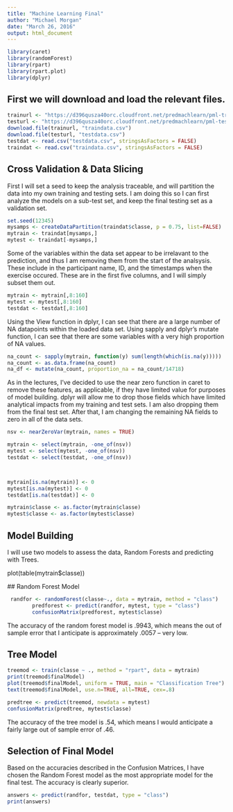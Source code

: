 ```yaml
---
title: "Machine Learning Final"
author: "Michael Morgan"
date: "March 26, 2016"
output: html_document
---
```




```r
library(caret)
library(randomForest)
library(rpart)
library(rpart.plot)
library(dplyr)
```

## First we will download and load the relevant files. 



```r
trainurl <- "https://d396qusza40orc.cloudfront.net/predmachlearn/pml-training.csv"
testurl <- "https://d396qusza40orc.cloudfront.net/predmachlearn/pml-testing.csv"
download.file(trainurl, "traindata.csv")
download.file(testurl, "testdata.csv")
testdat <- read.csv("testdata.csv", stringsAsFactors = FALSE)
traindat <- read.csv("traindata.csv", stringsAsFactors = FALSE)
```

## Cross Validation & Data Slicing 

First I will set a seed to keep the analysis traceable, and will partition the data into my own training and testing sets. I am doing this so I can first analyze the models on a sub-test set, and keep the final testing set as a validation set. 

```r
set.seed(12345)
mysamps <- createDataPartition(traindat$classe, p = 0.75, list=FALSE)
mytrain <- traindat[mysamps,]
mytest <- traindat[-mysamps,]
```

Some of the variables within the data set appear to be irrelavant to the prediction, and thus I am removing them from the start of the analsysis. These include in the participant name, ID, and the timestamps when the exercise occured. These are in the first five columns, and I will simply subset them out.

```r
mytrain <- mytrain[,8:160]
mytest <- mytest[,8:160]
testdat <- testdat[,8:160]
```

Using the View function in dplyr, I can see that there are a large number of NA datapoints within the loaded data set. Using sapply and dplyr's mutate function, I can see that there are some variables with a very high proportion of NA values. 

```r
na_count <- sapply(mytrain, function(y) sum(length(which(is.na(y)))))
na_count <- as.data.frame(na_count)
na_df <- mutate(na_count, proportion_na = na_count/14718)
```

As in the lectures, I've decided to use the near zero function in caret to remove these features, as applicable, if they have limited value for purposes of model building. dplyr will allow me to drop those fields which have limited analytical impacts from my training and test sets. I am also dropping them from the final test set. After that, I am changing the remaining NA fields to zero in all of the data sets. 

```r
nsv <- nearZeroVar(mytrain, names = TRUE)

mytrain <- select(mytrain, -one_of(nsv))
mytest <- select(mytest, -one_of(nsv))
testdat <- select(testdat, -one_of(nsv))



mytrain[is.na(mytrain)] <- 0
mytest[is.na(mytest)] <- 0
testdat[is.na(testdat)] <- 0

mytrain$classe <- as.factor(mytrain$classe)
mytest$classe <- as.factor(mytest$classe)

```


## Model Building 

I will use two models to assess the data, Random Forests and predicting with Trees. 

 plot(table(mytrain$classe))
 
 ## Random Forest Model 
 
``` r
 randfor <- randomForest(classe~., data = mytrain, method = "class")
        predforest <- predict(randfor, mytest, type = "class")
        confusionMatrix(predforest, mytest$classe)
```

The accuracy of the random forest model is .9943, which means the out of sample error that I anticipate is approximately .0057 -- very low. 


## Tree Model 

```r
treemod <- train(classe ~ ., method = "rpart", data = mytrain)
print(treemod$finalModel)
plot(treemod$finalModel, uniform = TRUE, main = "Classification Tree")
text(treemod$finalModel, use.n=TRUE, all=TRUE, cex=.8)

predtree <- predict(treemod, newdata = mytest)
confusionMatrix(predtree, mytest$classe)

```

The accuracy of the tree model is .54, which means I would anticipate a fairly large out of sample error of .46. 

## Selection of Final Model 

Based on the accuracies described in the Confusion Matrices, I have chosen the Random Forest model as the most appropriate model for the final test. The accuracy is clearly superior. 


```r
answers <- predict(randfor, testdat, type = "class")
print(answers)
```
